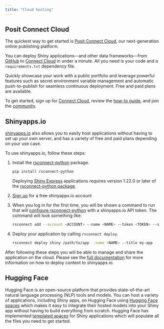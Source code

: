 ```yaml
---
title: "Cloud hosting"
---
```


## Posit Connect Cloud

The quickest way to get started is [Posit Connect Cloud](https://connect.posit.cloud/), our next-generation online publishing platform.

You can deploy Shiny applications---and other data frameworks---from [GitHub](https://github.com/) to [Connect Cloud](https://connect.posit.cloud/) in under a minute. All you need is your code and a `requirements.txt` dependency file.

Quickly showcase your work with a public portfolio and leverage powerful features such as secret environment variable management and automatic push-to-publish for seamless continuous deployment. Free and paid plans are available.

To get started, sign up for [Connect Cloud](https://connect.posit.cloud/), review the [how-to guide](https://docs.posit.co/connect-cloud/how-to/python/shiny-python.html), and join the [community](https://forum.posit.co/c/posit-professional-hosted/posit-connect-cloud/67).


## Shinyapps.io

[shinyapps.io](https://www.shinyapps.io/) also allows you to easily host applications without having to set up your own server, and has a variety of free and paid plans depending on your use case.

To use shinyapps.io, follow these steps:

1. Install the [rsconnect-python](https://github.com/rstudio/rsconnect-python) package.

    ```bash
    pip install rsconnect-python
    ```

    Deploying [Shiny Express](https://shiny.posit.co/blog/posts/shiny-express/) applications requires version 1.22.0 or later of the [rsconnect-python package](https://github.com/rstudio/rsconnect-python).

2. [Sign up](https://www.shinyapps.io/admin/#/signup) for a free shinyapps.io account

3. When you log in for the first time, you will be shown a command to run that will [configure rsconnect-python](https://docs.posit.co/shinyapps.io/getting-started.html#configure-rsconnect-python) with a shinyapps.io API token. The command will look something like:

    ```bash
    rsconnect add --account <ACCOUNT> --name <NAME> --token <TOKEN> --secret <SECRET>
    ```

4. Deploy your application by calling `rsconnect deploy`.

    ```bash
    rsconnect deploy shiny /path/to/app --name <NAME> --title my-app
    ```

After following these steps you will be able to manage and share the application on the cloud.
Please see the [full documentation](https://docs.posit.co/shinyapps.io/getting-started.html#configure-rsconnect-python) for more information on how to deploy content to shinyapps.io.

## Hugging Face

Hugging Face is an open-source platform that provides state-of-the-art natural language processing (NLP) tools and models.
You can host a variety of applications, including Shiny apps, on Hugging Face using [Hugging Face spaces](https://huggingface.co/spaces) which makes it easy to integrate their hosted models into your Shiny app without having to build everything from scratch.
Hugging Face has implemented [templated spaces](https://huggingface.co/new-space?template=posit/shiny-for-python-template) for Shiny applications which will populate all the files you need to get started.
